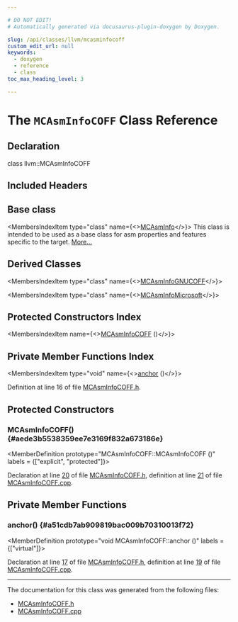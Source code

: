```yaml
---

# DO NOT EDIT!
# Automatically generated via docusaurus-plugin-doxygen by Doxygen.

slug: /api/classes/llvm/mcasminfocoff
custom_edit_url: null
keywords:
  - doxygen
  - reference
  - class
toc_max_heading_level: 3

---
```





# The `MCAsmInfoCOFF` Class Reference

<DoxygenPage pluginConfig={pluginConfig}>



## Declaration

<CodeBlock>class llvm::MCAsmInfoCOFF</CodeBlock>

## Included Headers

<IncludesList>
<IncludesListItem
  filePath="llvm/MC/MCAsmInfoCOFF.h"
  permalink="/docs/api/files/include/include/llvm/include/llvm/mc/mcasminfocoff-h"
  isLocal="true" />
</IncludesList>

## Base class

<MembersIndex>

<MembersIndexItem
  type="class"
  name={<><a href="/docs/api/classes/llvm/mcasminfo">MCAsmInfo</a></>}>
This class is intended to be used as a base class for asm properties and features specific to the target. <a href="/docs/api/classes/llvm/mcasminfo/#details">More...</a>
</MembersIndexItem>

</MembersIndex>

## Derived Classes

<MembersIndex>

<MembersIndexItem
  type="class"
  name={<><a href="/docs/api/classes/llvm/mcasminfognucoff">MCAsmInfoGNUCOFF</a></>}>
</MembersIndexItem>

<MembersIndexItem
  type="class"
  name={<><a href="/docs/api/classes/llvm/mcasminfomicrosoft">MCAsmInfoMicrosoft</a></>}>
</MembersIndexItem>

</MembersIndex>

## Protected Constructors Index

<MembersIndex>

<MembersIndexItem
  name={<><a href="#aede3b5538359ee7e3169f832a673186e">MCAsmInfoCOFF</a> ()</>}>
</MembersIndexItem>

</MembersIndex>

## Private Member Functions Index

<MembersIndex>

<MembersIndexItem
  type="void"
  name={<><a href="#a51cdb7ab909819bac009b70310013f72">anchor</a> ()</>}>
</MembersIndexItem>

</MembersIndex>


Definition at line 16 of file <a href="/docs/api/files/include/include/llvm/include/llvm/mc/mcasminfocoff-h">MCAsmInfoCOFF.h</a>.

<SectionDefinition>

## Protected Constructors

### MCAsmInfoCOFF() {#aede3b5538359ee7e3169f832a673186e}

<MemberDefinition
  prototype="MCAsmInfoCOFF::MCAsmInfoCOFF ()"
  labels = {["explicit", "protected"]}>

Declaration at line <a href="/docs/api/files/include/include/llvm/include/llvm/mc/mcasminfocoff-h/#l00020">20</a> of file <a href="/docs/api/files/include/include/llvm/include/llvm/mc/mcasminfocoff-h">MCAsmInfoCOFF.h</a>, definition at line <a href="/docs/api/files/lib/lib/mc/mcasminfocoff-cpp/#l00021">21</a> of file <a href="/docs/api/files/lib/lib/mc/mcasminfocoff-cpp">MCAsmInfoCOFF.cpp</a>.
</MemberDefinition>

</SectionDefinition>

<SectionDefinition>

## Private Member Functions

### anchor() {#a51cdb7ab909819bac009b70310013f72}

<MemberDefinition
  prototype="void MCAsmInfoCOFF::anchor ()"
  labels = {["virtual"]}>

Declaration at line <a href="/docs/api/files/include/include/llvm/include/llvm/mc/mcasminfocoff-h/#l00017">17</a> of file <a href="/docs/api/files/include/include/llvm/include/llvm/mc/mcasminfocoff-h">MCAsmInfoCOFF.h</a>, definition at line <a href="/docs/api/files/lib/lib/mc/mcasminfocoff-cpp/#l00019">19</a> of file <a href="/docs/api/files/lib/lib/mc/mcasminfocoff-cpp">MCAsmInfoCOFF.cpp</a>.
</MemberDefinition>

</SectionDefinition>

<hr/>

The documentation for this class was generated from the following files:

<ul>
<li><a href="/docs/api/files/include/include/llvm/include/llvm/mc/mcasminfocoff-h">MCAsmInfoCOFF.h</a></li>
<li><a href="/docs/api/files/lib/lib/mc/mcasminfocoff-cpp">MCAsmInfoCOFF.cpp</a></li>
</ul>

</DoxygenPage>
